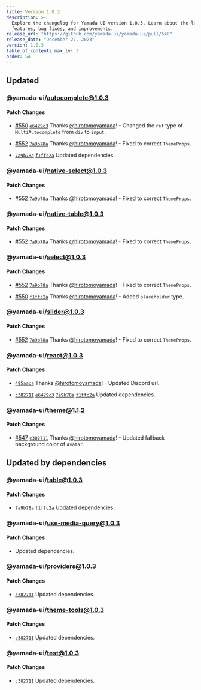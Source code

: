 ```yaml
---
title: Version 1.0.3
description: >-
  Explore the changelog for Yamada UI version 1.0.3. Learn about the latest
  features, bug fixes, and improvements.
release_url: "https://github.com/yamada-ui/yamada-ui/pull/540"
release_date: "December 27, 2023"
version: 1.0.3
table_of_contents_max_lv: 3
order: 54
---
```


## Updated

### @yamada-ui/autocomplete@1.0.3

#### Patch Changes

- [#550](https://github.com/hirotomoyamada/yamada-ui/pull/550) [`e6429c3`](https://github.com/hirotomoyamada/yamada-ui/commit/e6429c3420e261f07bb14247928722e22f7b9cd7) Thanks [@hirotomoyamada](https://github.com/hirotomoyamada)! - Changed the `ref` type of `MultiAutocomplete` from `div` to `input`.

- [#552](https://github.com/hirotomoyamada/yamada-ui/pull/552) [`7a9b78a`](https://github.com/hirotomoyamada/yamada-ui/commit/7a9b78af180dbcfa0877d8eda2eff6bb91cfd140) Thanks [@hirotomoyamada](https://github.com/hirotomoyamada)! - Fixed to correct `ThemeProps`.

- [`7a9b78a`](https://github.com/hirotomoyamada/yamada-ui/commit/7a9b78af180dbcfa0877d8eda2eff6bb91cfd140) [`f1ffc2a`](https://github.com/hirotomoyamada/yamada-ui/commit/f1ffc2a66a610b1527b23e31de1b21664ba43b47) Updated dependencies.

### @yamada-ui/native-select@1.0.3

#### Patch Changes

- [#552](https://github.com/hirotomoyamada/yamada-ui/pull/552) [`7a9b78a`](https://github.com/hirotomoyamada/yamada-ui/commit/7a9b78af180dbcfa0877d8eda2eff6bb91cfd140) Thanks [@hirotomoyamada](https://github.com/hirotomoyamada)! - Fixed to correct `ThemeProps`.

### @yamada-ui/native-table@1.0.3

#### Patch Changes

- [#552](https://github.com/hirotomoyamada/yamada-ui/pull/552) [`7a9b78a`](https://github.com/hirotomoyamada/yamada-ui/commit/7a9b78af180dbcfa0877d8eda2eff6bb91cfd140) Thanks [@hirotomoyamada](https://github.com/hirotomoyamada)! - Fixed to correct `ThemeProps`.

### @yamada-ui/select@1.0.3

#### Patch Changes

- [#552](https://github.com/hirotomoyamada/yamada-ui/pull/552) [`7a9b78a`](https://github.com/hirotomoyamada/yamada-ui/commit/7a9b78af180dbcfa0877d8eda2eff6bb91cfd140) Thanks [@hirotomoyamada](https://github.com/hirotomoyamada)! - Fixed to correct `ThemeProps`.

- [#550](https://github.com/hirotomoyamada/yamada-ui/pull/550) [`f1ffc2a`](https://github.com/hirotomoyamada/yamada-ui/commit/f1ffc2a66a610b1527b23e31de1b21664ba43b47) Thanks [@hirotomoyamada](https://github.com/hirotomoyamada)! - Added `placeholder` type.

### @yamada-ui/slider@1.0.3

#### Patch Changes

- [#552](https://github.com/hirotomoyamada/yamada-ui/pull/552) [`7a9b78a`](https://github.com/hirotomoyamada/yamada-ui/commit/7a9b78af180dbcfa0877d8eda2eff6bb91cfd140) Thanks [@hirotomoyamada](https://github.com/hirotomoyamada)! - Fixed to correct `ThemeProps`.

### @yamada-ui/react@1.0.3

#### Patch Changes

- [`485aaca`](https://github.com/hirotomoyamada/yamada-ui/commit/485aacad6068ffb55ddc4e9d2e7c6b6c3a509918) Thanks [@hirotomoyamada](https://github.com/hirotomoyamada)! - Updated Discord url.

- [`c382711`](https://github.com/hirotomoyamada/yamada-ui/commit/c3827110e32a7528ea5bd7bf84e9dccf7b1abfdc) [`e6429c3`](https://github.com/hirotomoyamada/yamada-ui/commit/e6429c3420e261f07bb14247928722e22f7b9cd7) [`7a9b78a`](https://github.com/hirotomoyamada/yamada-ui/commit/7a9b78af180dbcfa0877d8eda2eff6bb91cfd140) [`f1ffc2a`](https://github.com/hirotomoyamada/yamada-ui/commit/f1ffc2a66a610b1527b23e31de1b21664ba43b47) Updated dependencies.

### @yamada-ui/theme@1.1.2

#### Patch Changes

- [#547](https://github.com/hirotomoyamada/yamada-ui/pull/547) [`c382711`](https://github.com/hirotomoyamada/yamada-ui/commit/c3827110e32a7528ea5bd7bf84e9dccf7b1abfdc) Thanks [@hirotomoyamada](https://github.com/hirotomoyamada)! - Updated fallback background color of `Avatar`.

## Updated by dependencies

### @yamada-ui/table@1.0.3

#### Patch Changes

- [`7a9b78a`](https://github.com/hirotomoyamada/yamada-ui/commit/7a9b78af180dbcfa0877d8eda2eff6bb91cfd140) [`f1ffc2a`](https://github.com/hirotomoyamada/yamada-ui/commit/f1ffc2a66a610b1527b23e31de1b21664ba43b47) Updated dependencies.

### @yamada-ui/use-media-query@1.0.3

#### Patch Changes

- Updated dependencies.

### @yamada-ui/providers@1.0.3

#### Patch Changes

- [`c382711`](https://github.com/hirotomoyamada/yamada-ui/commit/c3827110e32a7528ea5bd7bf84e9dccf7b1abfdc) Updated dependencies.

### @yamada-ui/theme-tools@1.0.3

#### Patch Changes

- [`c382711`](https://github.com/hirotomoyamada/yamada-ui/commit/c3827110e32a7528ea5bd7bf84e9dccf7b1abfdc) Updated dependencies.

### @yamada-ui/test@1.0.3

#### Patch Changes

- [`c382711`](https://github.com/hirotomoyamada/yamada-ui/commit/c3827110e32a7528ea5bd7bf84e9dccf7b1abfdc) Updated dependencies.
